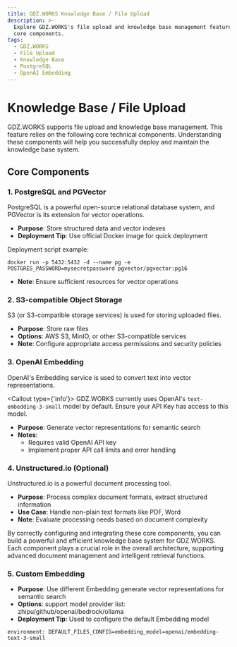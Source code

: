 ```yaml
---
title: GDZ.WORKS Knowledge Base / File Upload
description: >-
  Explore GDZ.WORKS's file upload and knowledge base management features with
  core components.
tags:
  - GDZ.WORKS
  - File Upload
  - Knowledge Base
  - PostgreSQL
  - OpenAI Embedding
---
```


# Knowledge Base / File Upload

GDZ.WORKS supports file upload and knowledge base management. This feature relies on the following core technical components. Understanding these components will help you successfully deploy and maintain the knowledge base system.

## Core Components

### 1. PostgreSQL and PGVector

PostgreSQL is a powerful open-source relational database system, and PGVector is its extension for vector operations.

- **Purpose**: Store structured data and vector indexes
- **Deployment Tip**: Use official Docker image for quick deployment

Deployment script example:

```
docker run -p 5432:5432 -d --name pg -e POSTGRES_PASSWORD=mysecretpassword pgvector/pgvector:pg16
```

- **Note**: Ensure sufficient resources for vector operations

### 2. S3-compatible Object Storage

S3 (or S3-compatible storage services) is used for storing uploaded files.

- **Purpose**: Store raw files
- **Options**: AWS S3, MinIO, or other S3-compatible services
- **Note**: Configure appropriate access permissions and security policies

### 3. OpenAI Embedding

OpenAI's Embedding service is used to convert text into vector representations.

<Callout type={'info'}>
  GDZ.WORKS currently uses OpenAI's `text-embedding-3-small` model by default. Ensure your API Key has access to this model.
</Callout>

- **Purpose**: Generate vector representations for semantic search
- **Notes**:
  - Requires valid OpenAI API key
  - Implement proper API call limits and error handling

### 4. Unstructured.io (Optional)

Unstructured.io is a powerful document processing tool.

- **Purpose**: Process complex document formats, extract structured information
- **Use Case**: Handle non-plain text formats like PDF, Word
- **Note**: Evaluate processing needs based on document complexity

By correctly configuring and integrating these core components, you can build a powerful and efficient knowledge base system for GDZ.WORKS. Each component plays a crucial role in the overall architecture, supporting advanced document management and intelligent retrieval functions.

### 5. Custom Embedding

- **Purpose**: Use different Embedding generate vector representations for semantic search
- **Options**: support model provider list: zhipu/github/openai/bedrock/ollama
- **Deployment Tip**: Used to configure the default Embedding model

```
environment: DEFAULT_FILES_CONFIG=embedding_model=openai/embedding-text-3-small
```
